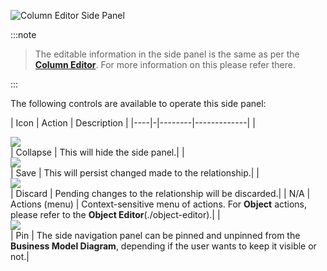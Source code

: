 ![Column Editor Side Panel](/img/bimlflex/side-panel-column-editor.png "Column Editor Side Panel")



:::note

>The editable information in the side panel is the same as per the [**Column Editor**](./column-editor). For more information on this please refer there.

:::


The following controls are available to operate this side panel:

| Icon | Action | Description |
|----|-|--------|-------------|
| <div class="icon-col m-5"><img src="images/svg-icons/nav-collapsed.svg" /></div> | Collapse | This will hide the side panel.|
| <div class="icon-col m-5"><img src="images/svg-icons/save.svg" /></div> | Save | This will persist changed made to the relationship.|
| <div class="icon-col m-5"><img src="images/svg-icons/discard.svg" /></div> | Discard | Pending changes to the relationship will be discarded.|
| N/A | Actions (menu) | Context-sensitive menu of actions. For **Object** actions, please refer to the **Object Editor**(./object-editor).|
| <div class="icon-col m-5"><img src="images/svg-icons/pin.svg" /></div> | Pin | The side navigation panel can be pinned and unpinned from the **Business Model Diagram**, depending if the user wants to keep it visible or not.|